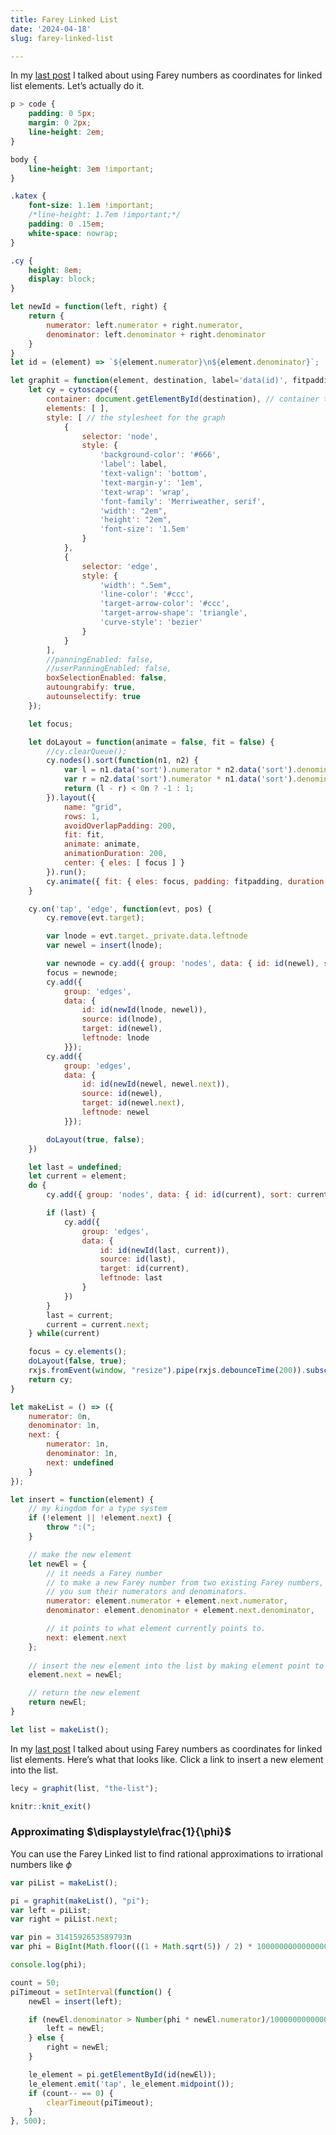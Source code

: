 ```yaml
---
title: Farey Linked List
date: '2024-04-18'
slug: farey-linked-list

---
```


In my [last post](/blog/2024/04/10/farey-numbers-and-linked-lists) I talked about using Farey numbers as coordinates for linked list elements. Let's actually do it.

<!--more-->

<script src=" https://cdn.jsdelivr.net/npm/cytoscape@3.28.1/dist/cytoscape.min.js "></script>
<script src="https://cdnjs.cloudflare.com/ajax/libs/rxjs/7.8.1/rxjs.umd.min.js" integrity="sha512-D9LDs8YUUVa4V9Gl4Zb+xqRAc7RCzooR3+zzebgK2RMu/KU+dh90pbjEEMzPiSyRSGbSp9j1pZnrO4joGa5WEg==" crossorigin="anonymous" referrerpolicy="no-referrer"></script>

```css
p > code {
    padding: 0 5px;
    margin: 0 2px;
    line-height: 2em;
}

body {
    line-height: 3em !important;
}

.katex {
    font-size: 1.1em !important;
    /*line-height: 1.7em !important;*/
    padding: 0 .15em;
    white-space: nowrap;
}

.cy {
    height: 8em;
    display: block;
}
```

```js
let newId = function(left, right) {
    return {
        numerator: left.numerator + right.numerator,
        denominator: left.denominator + right.denominator
    }
}
let id = (element) => `${element.numerator}\n${element.denominator}`;

let graphit = function(element, destination, label='data(id)', fitpadding=30) {
    let cy = cytoscape({
        container: document.getElementById(destination), // container to render in
        elements: [ ],
        style: [ // the stylesheet for the graph
            {
                selector: 'node',
                style: {
                    'background-color': '#666',
                    'label': label,
                    'text-valign': 'bottom',
                    'text-margin-y': '1em',
                    'text-wrap': 'wrap',
                    'font-family': 'Merriweather, serif',
                    'width': "2em",
                    'height': "2em",
                    'font-size': '1.5em'
                }
            },
            {
                selector: 'edge',
                style: {
                    'width': ".5em",
                    'line-color': '#ccc',
                    'target-arrow-color': '#ccc',
                    'target-arrow-shape': 'triangle',
                    'curve-style': 'bezier'
                }
            }
        ],
        //panningEnabled: false,
        //userPanningEnabled: false,
        boxSelectionEnabled: false,
        autoungrabify: true,
        autounselectify: true
    });

    let focus;

    let doLayout = function(animate = false, fit = false) {
        //cy.clearQueue();
        cy.nodes().sort(function(n1, n2) {
            var l = n1.data('sort').numerator * n2.data('sort').denominator;
            var r = n2.data('sort').numerator * n1.data('sort').denominator;
            return (l - r) < 0n ? -1 : 1;
        }).layout({ 
            name: "grid", 
            rows: 1,
            avoidOverlapPadding: 200, 
            fit: fit, 
            animate: animate, 
            animationDuration: 200,
            center: { eles: [ focus ] } 
        }).run();
        cy.animate({ fit: { eles: focus, padding: fitpadding, duration: 200 } }) 
    }

    cy.on('tap', 'edge', function(evt, pos) {
        cy.remove(evt.target);

        var lnode = evt.target._private.data.leftnode
        var newel = insert(lnode);

        var newnode = cy.add({ group: 'nodes', data: { id: id(newel), sort: newel }, position: pos ?? evt.position });
        focus = newnode;
        cy.add({ 
            group: 'edges', 
            data: { 
                id: id(newId(lnode, newel)),
                source: id(lnode),
                target: id(newel),
                leftnode: lnode
            }});
        cy.add({ 
            group: 'edges', 
            data: { 
                id: id(newId(newel, newel.next)),
                source: id(newel),
                target: id(newel.next),
                leftnode: newel
            }});

        doLayout(true, false);
    })

    let last = undefined;
    let current = element;
    do {
        cy.add({ group: 'nodes', data: { id: id(current), sort: current }});

        if (last) {
            cy.add({
                group: 'edges', 
                data: { 
                    id: id(newId(last, current)), 
                    source: id(last), 
                    target: id(current),
                    leftnode: last
                }
            })
        }
        last = current;
        current = current.next;
    } while(current)

    focus = cy.elements();
    doLayout(false, true);
    rxjs.fromEvent(window, "resize").pipe(rxjs.debounceTime(200)).subscribe(doLayout);
    return cy;
}

let makeList = () => ({
    numerator: 0n,
    denominator: 1n,
    next: {
        numerator: 1n,
        denominator: 1n,
        next: undefined
    }
});

let insert = function(element) {
    // my kingdom for a type system
    if (!element || !element.next) {
        throw ":(";
    }

    // make the new element
    let newEl = {
        // it needs a Farey number
        // to make a new Farey number from two existing Farey numbers, 
        // you sum their numerators and denominators.
        numerator: element.numerator + element.next.numerator,
        denominator: element.denominator + element.next.denominator,

        // it points to what element currently points to.
        next: element.next
    };
    
    // insert the new element into the list by making element point to it.
    element.next = newEl;

    // return the new element
    return newEl;
}

let list = makeList();
```

In my [last post](/blog/2024/04/10/farey-numbers-and-linked-lists) I talked about using Farey numbers as coordinates for linked list elements. Here's what that looks like. Click a link to insert a new element into the list.

<div id="the-list" class="cy"></div>

```js
lecy = graphit(list, "the-list");
```

```r
knitr::knit_exit()
```

### Approximating $\displaystyle\frac{1}{\phi}$

You can use the Farey Linked list to find rational approximations to irrational numbers like $\phi$

<div id="pi" class="cy"></div>

```js
var piList = makeList();

pi = graphit(makeList(), "pi");
var left = piList;
var right = piList.next;

var pin = 3141592653589793n
var phi = BigInt(Math.floor(((1 + Math.sqrt(5)) / 2) * 1000000000000000));

console.log(phi);

count = 50;
piTimeout = setInterval(function() {
    newEl = insert(left);

    if (newEl.denominator > Number(phi * newEl.numerator)/1000000000000000) {
        left = newEl;
    } else {
        right = newEl;
    }

    le_element = pi.getElementById(id(newEl));
    le_element.emit('tap', le_element.midpoint());
    if (count-- == 0) {
        clearTimeout(piTimeout);
    }
}, 500);
```